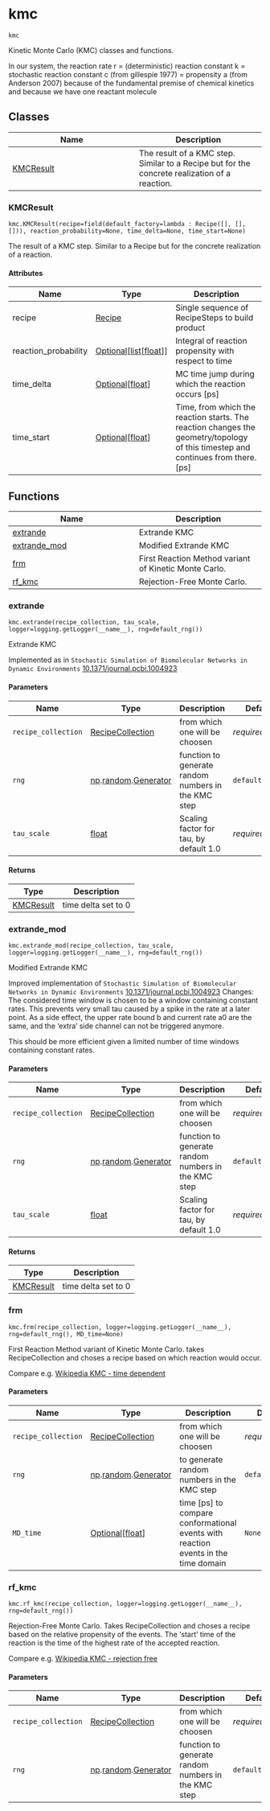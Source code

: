 # kmc { #kimmdy.kmc }

`kmc`

Kinetic Monte Carlo (KMC) classes and functions.

In our system, the reaction rate r = (deterministic) reaction constant k
= stochastic reaction constant c (from gillespie 1977)
= propensity a (from Anderson 2007)
because of the fundamental premise of chemical kinetics
and because we have one reactant molecule

## Classes

| Name | Description |
| --- | --- |
| [KMCResult](#kimmdy.kmc.KMCResult) | The result of a KMC step. Similar to a Recipe but for the concrete realization of a reaction. |

### KMCResult { #kimmdy.kmc.KMCResult }

`kmc.KMCResult(recipe=field(default_factory=lambda : Recipe([], [], [])), reaction_probability=None, time_delta=None, time_start=None)`

The result of a KMC step. Similar to a Recipe but for the concrete realization of a reaction.

#### Attributes

| Name                 | Type                                                                | Description                                                                                                                      |
|----------------------|---------------------------------------------------------------------|----------------------------------------------------------------------------------------------------------------------------------|
| recipe               | [Recipe](`kimmdy.recipe.Recipe`)                                    | Single sequence of RecipeSteps to build product                                                                                  |
| reaction_probability | [Optional](`typing.Optional`)\[[list](`list`)\[[float](`float`)\]\] | Integral of reaction propensity with respect to time                                                                             |
| time_delta           | [Optional](`typing.Optional`)\[[float](`float`)\]                   | MC time jump during which the reaction occurs [ps]                                                                               |
| time_start           | [Optional](`typing.Optional`)\[[float](`float`)\]                   | Time, from which the reaction starts. The reaction changes the geometry/topology of this timestep and continues from there. [ps] |

## Functions

| Name | Description |
| --- | --- |
| [extrande](#kimmdy.kmc.extrande) | Extrande KMC |
| [extrande_mod](#kimmdy.kmc.extrande_mod) | Modified Extrande KMC |
| [frm](#kimmdy.kmc.frm) | First Reaction Method variant of Kinetic Monte Carlo. |
| [rf_kmc](#kimmdy.kmc.rf_kmc) | Rejection-Free Monte Carlo. |

### extrande { #kimmdy.kmc.extrande }

`kmc.extrande(recipe_collection, tau_scale, logger=logging.getLogger(__name__), rng=default_rng())`

Extrande KMC

Implemented as in
`Stochastic Simulation of Biomolecular Networks in Dynamic Environments`
[10.1371/journal.pcbi.1004923](https://doi.org/10.1371/journal.pcbi.1004923)

#### Parameters

| Name                | Type                                                                         | Description                                         | Default         |
|---------------------|------------------------------------------------------------------------------|-----------------------------------------------------|-----------------|
| `recipe_collection` | [RecipeCollection](`kimmdy.recipe.RecipeCollection`)                         | from which one will be choosen                      | _required_      |
| `rng`               | [np](`numpy`).[random](`numpy.random`).[Generator](`numpy.random.Generator`) | function to generate random numbers in the KMC step | `default_rng()` |
| `tau_scale`         | [float](`float`)                                                             | Scaling factor for tau, by default 1.0              | _required_      |

#### Returns

| Type                                | Description         |
|-------------------------------------|---------------------|
| [KMCResult](`kimmdy.kmc.KMCResult`) | time delta set to 0 |

### extrande_mod { #kimmdy.kmc.extrande_mod }

`kmc.extrande_mod(recipe_collection, tau_scale, logger=logging.getLogger(__name__), rng=default_rng())`

Modified Extrande KMC

Improved implementation of
`Stochastic Simulation of Biomolecular Networks in Dynamic Environments`
[10.1371/journal.pcbi.1004923](https://doi.org/10.1371/journal.pcbi.1004923)
Changes: The considered time window is chosen to be a window containing
constant rates. This prevents very small tau caused by a spike in the rate
at a later point. As a side effect, the upper rate bound b and current rate
a0 are the same, and the 'extra' side channel can not be triggered anymore.

This should be more efficient given a limited number of time windows
containing constant rates.

#### Parameters

| Name                | Type                                                                         | Description                                         | Default         |
|---------------------|------------------------------------------------------------------------------|-----------------------------------------------------|-----------------|
| `recipe_collection` | [RecipeCollection](`kimmdy.recipe.RecipeCollection`)                         | from which one will be choosen                      | _required_      |
| `rng`               | [np](`numpy`).[random](`numpy.random`).[Generator](`numpy.random.Generator`) | function to generate random numbers in the KMC step | `default_rng()` |
| `tau_scale`         | [float](`float`)                                                             | Scaling factor for tau, by default 1.0              | _required_      |

#### Returns

| Type                                | Description         |
|-------------------------------------|---------------------|
| [KMCResult](`kimmdy.kmc.KMCResult`) | time delta set to 0 |

### frm { #kimmdy.kmc.frm }

`kmc.frm(recipe_collection, logger=logging.getLogger(__name__), rng=default_rng(), MD_time=None)`

First Reaction Method variant of Kinetic Monte Carlo.
takes RecipeCollection and choses a recipe based on which reaction would occur.

Compare e.g. [Wikipedia KMC - time dependent](https://en.wikipedia.org/wiki/Kinetic_Monte_Carlo#Time-dependent_Algorithms)

#### Parameters

| Name                | Type                                                                         | Description                                                                        | Default         |
|---------------------|------------------------------------------------------------------------------|------------------------------------------------------------------------------------|-----------------|
| `recipe_collection` | [RecipeCollection](`kimmdy.recipe.RecipeCollection`)                         | from which one will be choosen                                                     | _required_      |
| `rng`               | [np](`numpy`).[random](`numpy.random`).[Generator](`numpy.random.Generator`) | to generate random numbers in the KMC step                                         | `default_rng()` |
| `MD_time`           | [Optional](`typing.Optional`)\[[float](`float`)\]                            | time [ps] to compare conformational events with reaction events in the time domain | `None`          |

### rf_kmc { #kimmdy.kmc.rf_kmc }

`kmc.rf_kmc(recipe_collection, logger=logging.getLogger(__name__), rng=default_rng())`

Rejection-Free Monte Carlo.
Takes RecipeCollection and choses a recipe based on the relative propensity of the events.
The 'start' time of the reaction is the time of the highest rate of the accepted reaction.

Compare e.g. [Wikipedia KMC - rejection free](https://en.wikipedia.org/wiki/Kinetic_Monte_Carlo#Rejection-free_KMC)

#### Parameters

| Name                | Type                                                                         | Description                                         | Default         |
|---------------------|------------------------------------------------------------------------------|-----------------------------------------------------|-----------------|
| `recipe_collection` | [RecipeCollection](`kimmdy.recipe.RecipeCollection`)                         | from which one will be choosen                      | _required_      |
| `rng`               | [np](`numpy`).[random](`numpy.random`).[Generator](`numpy.random.Generator`) | function to generate random numbers in the KMC step | `default_rng()` |